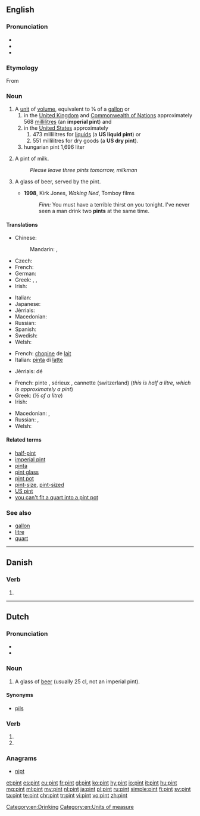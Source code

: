 {{also|Pint}}
==English==
{{wikipedia}}

===Pronunciation===
* {{IPA|/paɪnt/|lang=en}}
* {{audio|en-us-pint.ogg|Audio (US)|lang=en}}
* {{rhymes|aɪnt|lang=en}}

===Etymology===
From {{etyl|fro|en}} {{term|pinte|lang=fro}}

===Noun===
{{en-noun}}

# A [[unit]] of [[volume]], equivalent to ⅛ of a [[gallon]] or
## in the [[United Kingdom]] and [[Commonwealth of Nations]] approximately 568 [[millilitre]]s (an '''imperial pint''') and
## in the [[United States]] approximately
### 473 millilitres for [[liquid]]s (a '''US liquid pint''') or
### 551 millilitres for dry goods (a '''US dry pint''').
## hungarian pint 1,696 liter
# {{context|British|lang=en}} A pint of milk.
#: ''Please leave three pints tomorrow, milkman''
# {{context|euphemistic|lang=en}} A glass of beer, served by the pint.
#* '''1998''', Kirk Jones, ''Waking Ned'', Tomboy films
#*: ''Finn:'' You must have a terrible thirst on you tonight. I've never seen a man drink two '''pints''' at the same time.

====Translations====
{{trans-top|unit of volume for liquids}}
* Chinese:
*: Mandarin: {{t+|cmn|品脫|sc=Hani}}, {{t|cmn|品脱|tr=pǐntuō|sc=Hani}}
* Czech: {{t+|cs|pinta|f}}
* French: {{t+|fr|chopine|f}} {{qualifier|NOTE: "pinte" is a false friend in Belgium where it really means "quart"}}
* German: {{t+|de|Pint|n}}
* Greek: {{t|el|χοεύς|m}}, {{t|el|πίντα|f}}, {{t|el|⅛ του γαλονιού|n}}
* Irish: {{t|ga|pionta|m}}
{{trans-mid}}
* Italian: {{t+|it|pinta|f}}
* Japanese: {{t|ja|パイント|tr=painto|sc=Jpan}}
* Jèrriais: {{t|roa-jer|pînte|f}}
* Macedonian: {{t|mk|пинта|f|tr=pínta}}
* Russian: {{t+|ru|пинта|f|tr=pínta}}
* Spanish: {{t+|es|pinta|f}}
* Swedish: {{t+|sv|pint|c}}
* Welsh: {{t|cy|peint|m}}
{{trans-bottom}}

{{trans-top|pint of milk}}
* French: [[chopine]] de [[lait]] {{g|f}}
* Italian: [[pinta]] di [[latte]] {{g|f}}
{{trans-mid}}
* Jèrriais: {{l|roa-jer|pînte}} dé {{l|roa-jer|lait}} {{g|f}}
{{trans-bottom}}

{{trans-top|pint of beer}}
* French: pinte {{g|f}}, sérieux {{g|m}}, cannette (switzerland) {{g|f}} (''this is half a litre, which is approximately a pint'')
* Greek: {{t|el|μισόλιτρο|n}} (''½ of a litre'')
* Irish: {{t|ga|pionta|m}}
{{trans-mid}}
* Macedonian: {{t|mk|кригла|f|tr=krígla}}, {{t|mk|пинта|f|tr=pínta}}
* Russian: {{t+|ru|кружка|f|tr=krúžka|sc=Cyrl}} {{qualifier|пи́ва}}, {{t+|ru|пинта|f|tr=pínta|sc=Cyrl}}
* Welsh: {{t|cy|peint|m}}
{{trans-bottom}}

====Related terms====
* [[half-pint]]
* [[imperial pint]]
* [[pinta]]
* [[pint glass]]
* [[pint pot]]
* [[pint-size]], [[pint-sized]]
* [[US pint]]
* [[you can't fit a quart into a pint pot]]

===See also===
* [[gallon]]
* [[litre]]
* [[quart]]

[[Category:en:Drinking]]
[[Category:en:Units of measure]]

----

==Danish==

===Verb===
{{head|da|verb form}}

# {{past participle of|pine|lang=da}}

----

==Dutch==

===Pronunciation===
* {{rhymes|ɪnt|lang=nl}}
* {{audio|Nl-pint.ogg|Audio|lang=nl}}

===Noun===
{{nl-noun|c|-en|pintje}}

# {{context|lang=nl|Southern}} A glass of [[beer]] (usually 25 cl, not an imperial pint).

====Synonyms====
* [[pils]]

===Verb===
{{nl-verb-form}}

# {{nl-verb form of|p=23|n=sg|t=pres|m=ind|pinnen}}
# {{nl-verb form of|n=pl|m=imp|pinnen}}

===Anagrams===
* [[nipt#Dutch|nipt]]

[[et:pint]]
[[es:pint]]
[[eu:pint]]
[[fr:pint]]
[[gl:pint]]
[[ko:pint]]
[[hy:pint]]
[[io:pint]]
[[it:pint]]
[[hu:pint]]
[[mg:pint]]
[[ml:pint]]
[[my:pint]]
[[nl:pint]]
[[ja:pint]]
[[pl:pint]]
[[ru:pint]]
[[simple:pint]]
[[fi:pint]]
[[sv:pint]]
[[ta:pint]]
[[te:pint]]
[[chr:pint]]
[[tr:pint]]
[[vi:pint]]
[[vo:pint]]
[[zh:pint]]